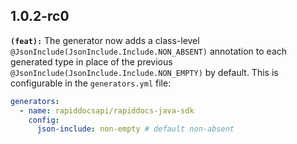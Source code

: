 ## 1.0.2-rc0
**`(feat):`** The generator now adds a class-level `@JsonInclude(JsonInclude.Include.NON_ABSENT)` annotation to
each generated type in place of the previous `@JsonInclude(JsonInclude.Include.NON_EMPTY)` by default. This is
configurable in the `generators.yml` file:
```yaml
generators:
  - name: rapiddocsapi/rapiddocs-java-sdk
    config:
      json-include: non-empty # default non-absent
```


